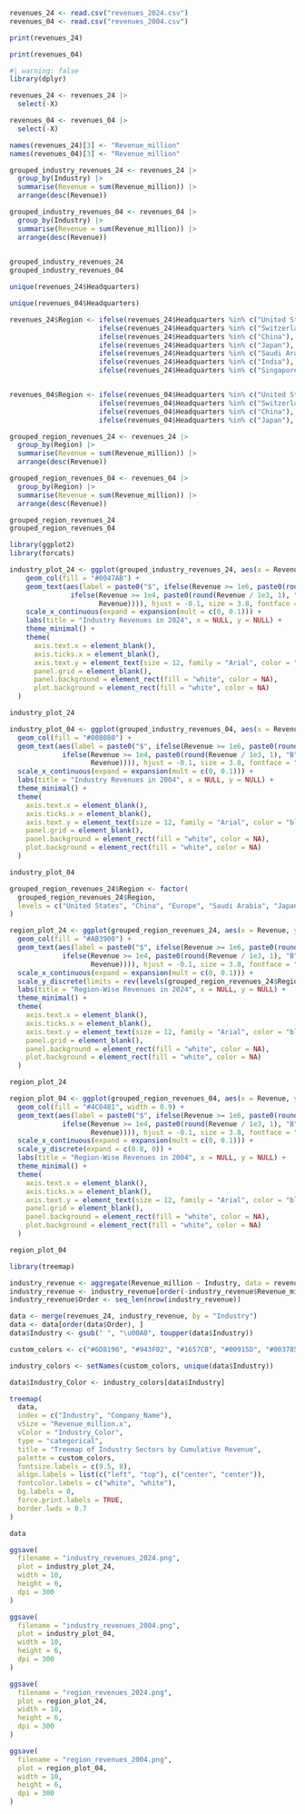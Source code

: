```r
revenues_24 <- read.csv("revenues_2024.csv")
revenues_04 <- read.csv("revenues_2004.csv")
```

```r
print(revenues_24)
```
```r
print(revenues_04)
```

```r
#| warning: false
library(dplyr)

revenues_24 <- revenues_24 |>
  select(-X)

revenues_04 <- revenues_04 |>
  select(-X)

names(revenues_24)[3] <- "Revenue_million"
names(revenues_04)[3] <- "Revenue_million"

```

```r
grouped_industry_revenues_24 <- revenues_24 |> 
  group_by(Industry) |>
  summarise(Revenue = sum(Revenue_million)) |>
  arrange(desc(Revenue))

grouped_industry_revenues_04 <- revenues_04 |> 
  group_by(Industry) |>
  summarise(Revenue = sum(Revenue_million)) |>
  arrange(desc(Revenue))
  
```

```r
grouped_industry_revenues_24
grouped_industry_revenues_04
```

```r
unique(revenues_24$Headquarters)
```

```r
unique(revenues_04$Headquarters)
```


```r
revenues_24$Region <- ifelse(revenues_24$Headquarters %in% c("United States"), "United States",
                      ifelse(revenues_24$Headquarters %in% c("Switzerland", "Germany", "United Kingdom", "France", "Netherlands", "Italy"), "Europe",
                      ifelse(revenues_24$Headquarters %in% c("China"), "China",
                      ifelse(revenues_24$Headquarters %in% c("Japan"), "Japan",
                      ifelse(revenues_24$Headquarters %in% c("Saudi Arabia"), "Saudi Arabia",
                      ifelse(revenues_24$Headquarters %in% c("India"), "India",
                      ifelse(revenues_24$Headquarters %in% c("Singapore", "South Korea", "Taiwan"), "Rest of Asia", NA)))))))


revenues_04$Region <- ifelse(revenues_04$Headquarters %in% c("United States"), "United States",
                      ifelse(revenues_04$Headquarters %in% c("Switzerland", "Germany", "United Kingdom", "France", "Netherlands", "Italy", "Belgium"), "Europe",
                      ifelse(revenues_04$Headquarters %in% c("China"), "China",
                      ifelse(revenues_04$Headquarters %in% c("Japan"), "Japan", NA))))
```

```r
grouped_region_revenues_24 <- revenues_24 |> 
  group_by(Region) |>
  summarise(Revenue = sum(Revenue_million)) |>
  arrange(desc(Revenue))

grouped_region_revenues_04 <- revenues_04 |> 
  group_by(Region) |>
  summarise(Revenue = sum(Revenue_million)) |>
  arrange(desc(Revenue))
```

```r
grouped_region_revenues_24
grouped_region_revenues_04
```

```r
library(ggplot2)
library(forcats)

industry_plot_24 <- ggplot(grouped_industry_revenues_24, aes(x = Revenue, y = fct_reorder(Industry, Revenue, .desc = FALSE))) +
    geom_col(fill = "#0047AB") +
    geom_text(aes(label = paste0("$", ifelse(Revenue >= 1e6, paste0(round(Revenue / 1e6, 1), "T"),
               ifelse(Revenue >= 1e4, paste0(round(Revenue / 1e3, 1), "B"),
                      Revenue)))), hjust = -0.1, size = 3.8, fontface = "bold") +
    scale_x_continuous(expand = expansion(mult = c(0, 0.1))) +
    labs(title = "Industry Revenues in 2024", x = NULL, y = NULL) +
    theme_minimal() +
    theme(
      axis.text.x = element_blank(),
      axis.ticks.x = element_blank(),
      axis.text.y = element_text(size = 12, family = "Arial", color = "black", margin = margin(r=35), face = "bold"),
      panel.grid = element_blank(),
      panel.background = element_rect(fill = "white", color = NA),
      plot.background = element_rect(fill = "white", color = NA)
  )  

industry_plot_24
```

```r
industry_plot_04 <- ggplot(grouped_industry_revenues_04, aes(x = Revenue, y = fct_reorder(Industry, Revenue, .desc = FALSE))) +
  geom_col(fill = "#008080") +
  geom_text(aes(label = paste0("$", ifelse(Revenue >= 1e6, paste0(round(Revenue / 1e6, 1), "T"),
             ifelse(Revenue >= 1e4, paste0(round(Revenue / 1e3, 1), "B"),
                    Revenue)))), hjust = -0.1, size = 3.8, fontface = "bold") +
  scale_x_continuous(expand = expansion(mult = c(0, 0.1))) +
  labs(title = "Industry Revenues in 2004", x = NULL, y = NULL) +
  theme_minimal() +
  theme(
    axis.text.x = element_blank(),
    axis.ticks.x = element_blank(),
    axis.text.y = element_text(size = 12, family = "Arial", color = "black", margin = margin(r=35), face = "bold"),
    panel.grid = element_blank(),
    panel.background = element_rect(fill = "white", color = NA),
    plot.background = element_rect(fill = "white", color = NA)
  ) 

industry_plot_04
```

```r
grouped_region_revenues_24$Region <- factor(
  grouped_region_revenues_24$Region,
  levels = c("United States", "China", "Europe", "Saudi Arabia", "Japan", "India", "Rest of Asia")
)

region_plot_24 <- ggplot(grouped_region_revenues_24, aes(x = Revenue, y = Region)) +
  geom_col(fill = "#AB3900") +
  geom_text(aes(label = paste0("$", ifelse(Revenue >= 1e6, paste0(round(Revenue / 1e6, 1), "T"),
             ifelse(Revenue >= 1e4, paste0(round(Revenue / 1e3, 1), "B"),
                    Revenue)))), hjust = -0.1, size = 3.8, fontface = "bold") +
  scale_x_continuous(expand = expansion(mult = c(0, 0.1))) +
  scale_y_discrete(limits = rev(levels(grouped_region_revenues_24$Region))) +
  labs(title = "Region-Wise Revenues in 2024", x = NULL, y = NULL) +
  theme_minimal() +
  theme(
    axis.text.x = element_blank(),
    axis.ticks.x = element_blank(),
    axis.text.y = element_text(size = 12, family = "Arial", color = "black", margin = margin(r=35), face = "bold"),
    panel.grid = element_blank(),
    panel.background = element_rect(fill = "white", color = NA),
    plot.background = element_rect(fill = "white", color = NA)
  )

region_plot_24
```
```r
region_plot_04 <- ggplot(grouped_region_revenues_04, aes(x = Revenue, y = fct_reorder(Region, Revenue, .desc = FALSE))) +
  geom_col(fill = "#4C0481", width = 0.9) +
  geom_text(aes(label = paste0("$", ifelse(Revenue >= 1e6, paste0(round(Revenue / 1e6, 1), "T"),
             ifelse(Revenue >= 1e4, paste0(round(Revenue / 1e3, 1), "B"),
                    Revenue)))), hjust = -0.1, size = 3.8, fontface = "bold") +
  scale_x_continuous(expand = expansion(mult = c(0, 0.1))) +
  scale_y_discrete(expand = c(0.8, 0)) +
  labs(title = "Region-Wise Revenues in 2004", x = NULL, y = NULL) +
  theme_minimal() +
  theme(
    axis.text.x = element_blank(),
    axis.ticks.x = element_blank(),
    axis.text.y = element_text(size = 12, family = "Arial", color = "black", margin = margin(r=35), face = "bold"),
    panel.grid = element_blank(),
    panel.background = element_rect(fill = "white", color = NA),
    plot.background = element_rect(fill = "white", color = NA)
  )

region_plot_04
```
```r
library(treemap)

industry_revenue <- aggregate(Revenue_million ~ Industry, data = revenues_24, sum)
industry_revenue <- industry_revenue[order(-industry_revenue$Revenue_million), ]
industry_revenue$Order <- seq_len(nrow(industry_revenue))

data <- merge(revenues_24, industry_revenue, by = "Industry")
data <- data[order(data$Order), ]
data$Industry <- gsub(" ", "\u00A0", toupper(data$Industry))

custom_colors <- c("#6D8196", "#943F02", "#1657CB", "#00915D", "#003785", "#FFA51F", "#B87947", "#AA7955", "#9C7A63")

industry_colors <- setNames(custom_colors, unique(data$Industry))

data$Industry_Color <- industry_colors[data$Industry]

treemap(
  data,
  index = c("Industry", "Company_Name"),
  vSize = "Revenue_million.x",        
  vColor = "Industry_Color",           
  type = "categorical",                 
  title = "Treemap of Industry Sectors by Cumulative Revenue",
  palette = custom_colors,
  fontsize.labels = c(9.5, 8),
  align.labels = list(c("left", "top"), c("center", "center")),
  fontcolor.labels = c("white", "white"),
  bg.labels = 0,
  force.print.labels = TRUE,
  border.lwds = 0.7
)
```
```r
data
```

```r
ggsave(
  filename = "industry_revenues_2024.png",
  plot = industry_plot_24,                          
  width = 10,                              
  height = 6,                              
  dpi = 300                                
)

ggsave(
  filename = "industry_revenues_2004.png",
  plot = industry_plot_04,                          
  width = 10,                              
  height = 6,                              
  dpi = 300                                
)
```

```r
ggsave(
  filename = "region_revenues_2024.png",
  plot = region_plot_24,                          
  width = 10,                              
  height = 6,                              
  dpi = 300                                
)

ggsave(
  filename = "region_revenues_2004.png",
  plot = region_plot_04,                          
  width = 10,                              
  height = 6,                              
  dpi = 300                                
)
```
